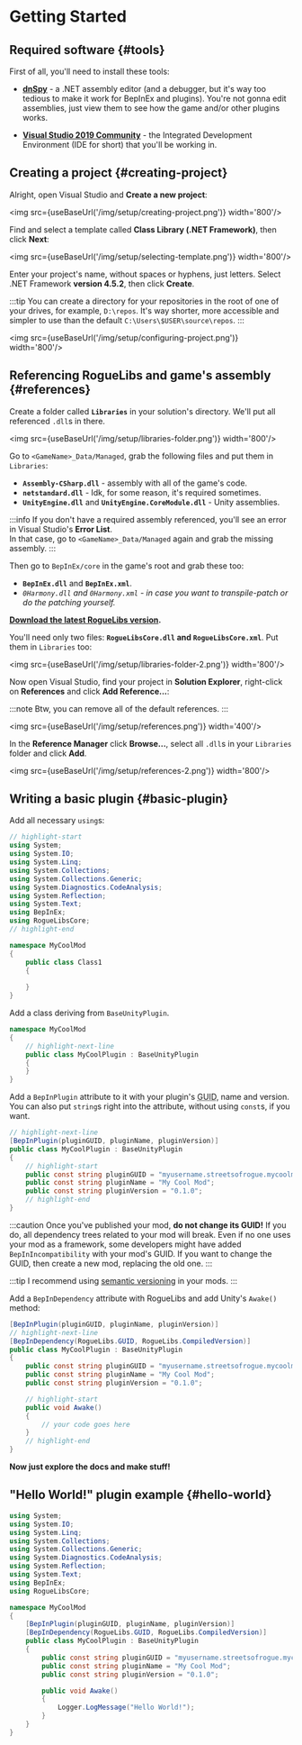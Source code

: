 # Getting Started


## Required software {#tools}

First of all, you'll need to install these tools:

- **[dnSpy](https://github.com/dnSpy/dnSpy/releases/latest)** - a .NET assembly editor (and a debugger, but it's way too tedious to make it work for BepInEx and plugins). You're not gonna edit assemblies, just view them to see how the game and/or other plugins works.

- **[Visual Studio 2019 Community](https://visualstudio.microsoft.com/downloads/)** - the Integrated Development Environment (IDE for short) that you'll be working in.

## Creating a project {#creating-project}

Alright, open Visual Studio and **Create a new project**:

<img src={useBaseUrl('/img/setup/creating-project.png')} width='800'/>

Find and select a template called **Class Library (.NET Framework)**, then click **Next**:

<img src={useBaseUrl('/img/setup/selecting-template.png')} width='800'/>

Enter your project's name, without spaces or hyphens, just letters. Select .NET Framework **version 4.5.2**, then click **Create**.

:::tip
You can create a directory for your repositories in the root of one of your drives, for example, `D:\repos`. It's way shorter, more accessible and simpler to use than the default `C:\Users\$USER\source\repos`.
:::

<img src={useBaseUrl('/img/setup/configuring-project.png')} width='800'/>

## Referencing RogueLibs and game's assembly {#references}

Create a folder called **`Libraries`** in your solution's directory. We'll put all referenced `.dll`s in there.

<img src={useBaseUrl('/img/setup/libraries-folder.png')} width='800'/>

Go to `<GameName>_Data/Managed`, grab the following files and put them in `Libraries`:

- **`Assembly-CSharp.dll`** - assembly with all of the game's code.
- **`netstandard.dll`** - Idk, for some reason, it's required sometimes.
- **`UnityEngine.dll`** and **`UnityEngine.CoreModule.dll`** - Unity assemblies.

:::info
If you don't have a required assembly referenced, you'll see an error in Visual Studio's **Error List**.<br/>In that case, go to `<GameName>_Data/Managed` again and grab the missing assembly.
:::

Then go to `BepInEx/core` in the game's root and grab these too:

- **`BepInEx.dll`** and **`BepInEx.xml`**.
- *`0Harmony.dll` and `0Harmony.xml` - in case you want to transpile-patch or do the patching yourself.*

**[Download the latest RogueLibs version](https://github.com/Abbysssal/RogueLibs/releases).**

You'll need only two files: **`RogueLibsCore.dll` and `RogueLibsCore.xml`**. Put them in `Libraries` too:

<img src={useBaseUrl('/img/setup/libraries-folder-2.png')} width='800'/>

Now open Visual Studio, find your project in **Solution Explorer**, right-click on **References** and click **Add Reference...**:

:::note
Btw, you can remove all of the default references.
:::

<img src={useBaseUrl('/img/setup/references.png')} width='400'/>

In the **Reference Manager** click **Browse...**, select all `.dll`s in your `Libraries` folder and click **Add**.

<img src={useBaseUrl('/img/setup/references-2.png')} width='800'/>

## Writing a basic plugin {#basic-plugin}

Add all necessary `using`s:

```csharp title="Class1.cs"
// highlight-start
using System;
using System.IO;
using System.Linq;
using System.Collections;
using System.Collections.Generic;
using System.Diagnostics.CodeAnalysis;
using System.Reflection;
using System.Text;
using BepInEx;
using RogueLibsCore;
// highlight-end

namespace MyCoolMod
{
    public class Class1
    {
        
    }
}
```

Add a class deriving from `BaseUnityPlugin`.

```csharp title="MyCoolPlugin.cs"
namespace MyCoolMod
{
    // highlight-next-line
    public class MyCoolPlugin : BaseUnityPlugin
    {
    }
}
```

Add a `BepInPlugin` attribute to it with your plugin's <abbr title="Globally Unique Identifier">GUID</abbr>, name and version.<br/>You can also put `string`s right into the attribute, without using `const`s, if you want.

```csharp title="MyCoolPlugin.cs"
// highlight-next-line
[BepInPlugin(pluginGUID, pluginName, pluginVersion)]
public class MyCoolPlugin : BaseUnityPlugin
{
    // highlight-start
    public const string pluginGUID = "myusername.streetsofrogue.mycoolmod";
    public const string pluginName = "My Cool Mod";
    public const string pluginVersion = "0.1.0";
    // highlight-end
}
```

:::caution
Once you've published your mod, **do not change its GUID!** If you do, all dependency trees related to your mod will break. Even if no one uses your mod as a framework, some developers might have added `BepInIncompatibility` with your mod's GUID. If you want to change the GUID, then create a new mod, replacing the old one.
:::

:::tip
I recommend using [semantic versioning](https://semver.org) in your mods.
:::

Add a `BepInDependency` attribute with RogueLibs and add Unity's `Awake()` method:

```csharp title="MyCoolPlugin.cs"
[BepInPlugin(pluginGUID, pluginName, pluginVersion)]
// highlight-next-line
[BepInDependency(RogueLibs.GUID, RogueLibs.CompiledVersion)]
public class MyCoolPlugin : BaseUnityPlugin
{
    public const string pluginGUID = "myusername.streetsofrogue.mycoolmod";
    public const string pluginName = "My Cool Mod";
    public const string pluginVersion = "0.1.0";

    // highlight-start
    public void Awake()
    {
        // your code goes here
    }
    // highlight-end
}
```

**Now just explore the docs and make stuff!**

## "Hello World!" plugin example {#hello-world}

```csharp title="MyCoolPlugin.cs"
using System;
using System.IO;
using System.Linq;
using System.Collections;
using System.Collections.Generic;
using System.Diagnostics.CodeAnalysis;
using System.Reflection;
using System.Text;
using BepInEx;
using RogueLibsCore;

namespace MyCoolMod
{
    [BepInPlugin(pluginGUID, pluginName, pluginVersion)]
    [BepInDependency(RogueLibs.GUID, RogueLibs.CompiledVersion)]
    public class MyCoolPlugin : BaseUnityPlugin
    {
        public const string pluginGUID = "myusername.streetsofrogue.mycoolmod";
        public const string pluginName = "My Cool Mod";
        public const string pluginVersion = "0.1.0";

        public void Awake()
        {
            Logger.LogMessage("Hello World!");
        }
    }
}
```